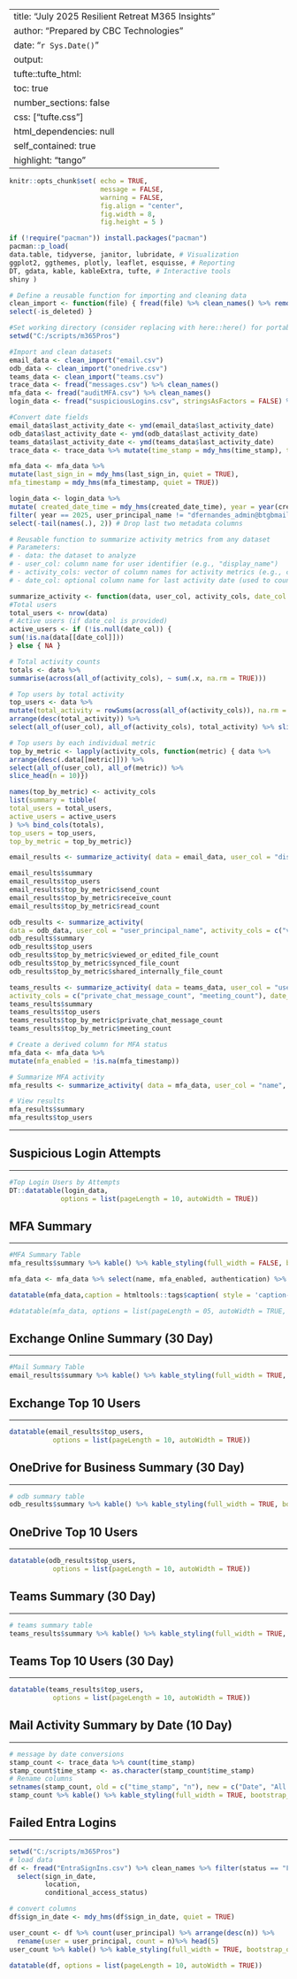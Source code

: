 
---
title: "July 2025 Resilient Retreat M365 Insights"
author: "Prepared by CBC Technologies"
date: "`r Sys.Date()`"
output:
  tufte::tufte_html:
    toc: true
    number_sections: false
    css: ["tufte.css"]
    html_dependencies: null
    self_contained: true
    highlight: "tango"
---


```r

knitr::opts_chunk$set( echo = TRUE, 
                       message = FALSE, 
                       warning = FALSE, 
                       fig.align = "center", 
                       fig.width = 8, 
                       fig.height = 5 )
```


```r
if (!require("pacman")) install.packages("pacman") 
pacman::p_load(
data.table, tidyverse, janitor, lubridate, # Visualization
ggplot2, ggthemes, plotly, leaflet, esquisse, # Reporting
DT, gdata, kable, kableExtra, tufte, # Interactive tools
shiny )

```


```r
# Define a reusable function for importing and cleaning data
clean_import <- function(file) { fread(file) %>% clean_names() %>% remove_empty("cols") %>%
select(-is_deleted) }

#Set working directory (consider replacing with here::here() for portability)
setwd("C:/scripts/m365Pros")

#Import and clean datasets
email_data <- clean_import("email.csv")
odb_data <- clean_import("onedrive.csv") 
teams_data <- clean_import("teams.csv")
trace_data <- fread("messages.csv") %>% clean_names() 
mfa_data <- fread("auditMFA.csv") %>% clean_names()
login_data <- fread("suspiciousLogins.csv", stringsAsFactors = FALSE) %>% clean_names()

```

```r

#Convert date fields
email_data$last_activity_date <- ymd(email_data$last_activity_date) 
odb_data$last_activity_date <- ymd(odb_data$last_activity_date) 
teams_data$last_activity_date <- ymd(teams_data$last_activity_date)
trace_data <- trace_data %>% mutate(time_stamp = mdy_hms(time_stamp), time_stamp = as_date(time_stamp))

mfa_data <- mfa_data %>%
mutate(last_sign_in = mdy_hms(last_sign_in, quiet = TRUE),
mfa_timestamp = mdy_hms(mfa_timestamp, quiet = TRUE))

login_data <- login_data %>%
mutate( created_date_time = mdy_hms(created_date_time), year = year(created_date_time), month = month(created_date_time) ) %>%
filter( year == 2025, user_principal_name != "dfernandes_admin@btgbmail.org" ) %>%
select(-tail(names(.), 2)) # Drop last two metadata columns

```


```r
# Reusable function to summarize activity metrics from any dataset
# Parameters:
# - data: the dataset to analyze
# - user_col: column name for user identifier (e.g., "display_name")
# - activity_cols: vector of column names for activity metrics (e.g., c("send_count", "receive_count", "read_count"))
# - date_col: optional column name for last activity date (used to count active users)

summarize_activity <- function(data, user_col, activity_cols, date_col = NULL) {
#Total users
total_users <- nrow(data) 
# Active users (if date_col is provided)
active_users <- if (!is.null(date_col)) {
sum(!is.na(data[[date_col]]))
} else { NA } 

# Total activity counts
totals <- data %>%
summarise(across(all_of(activity_cols), ~ sum(.x, na.rm = TRUE))) 

# Top users by total activity
top_users <- data %>%
mutate(total_activity = rowSums(across(all_of(activity_cols)), na.rm = TRUE)) %>%
arrange(desc(total_activity)) %>%
select(all_of(user_col), all_of(activity_cols), total_activity) %>% slice_head(n = 10) 

# Top users by each individual metric
top_by_metric <- lapply(activity_cols, function(metric) { data %>%
arrange(desc(.data[[metric]])) %>%
select(all_of(user_col), all_of(metric)) %>%
slice_head(n = 10)})

names(top_by_metric) <- activity_cols
list(summary = tibble(
total_users = total_users,
active_users = active_users
) %>% bind_cols(totals),
top_users = top_users,
top_by_metric = top_by_metric)}

```


```r
email_results <- summarize_activity( data = email_data, user_col = "display_name", activity_cols = c("send_count", "receive_count", "read_count"), date_col = "last_activity_date" )

email_results$summary 
email_results$top_users 
email_results$top_by_metric$send_count
email_results$top_by_metric$receive_count
email_results$top_by_metric$read_count

```


```r
odb_results <- summarize_activity(
data = odb_data, user_col = "user_principal_name", activity_cols = c("viewed_or_edited_file_count", "synced_file_count", "shared_internally_file_count"), date_col = "last_activity_date" )
odb_results$summary 
odb_results$top_users
odb_results$top_by_metric$viewed_or_edited_file_count
odb_results$top_by_metric$synced_file_count
odb_results$top_by_metric$shared_internally_file_count

```


```r
teams_results <- summarize_activity( data = teams_data, user_col = "user_principal_name",
activity_cols = c("private_chat_message_count", "meeting_count"), date_col = "last_activity_date" )
teams_results$summary 
teams_results$top_users
teams_results$top_by_metric$private_chat_message_count
teams_results$top_by_metric$meeting_count

```


```r
# Create a derived column for MFA status
mfa_data <- mfa_data %>%
mutate(mfa_enabled = !is.na(mfa_timestamp))

# Summarize MFA activity
mfa_results <- summarize_activity( data = mfa_data, user_col = "name", activity_cols = c("mfa_enabled"), date_col = "last_sign_in" )

# View results
mfa_results$summary 
mfa_results$top_users

```
  
***  
## Suspicious Login Attempts  
***  

```r

#Top Login Users by Attempts
DT::datatable(login_data,
             options = list(pageLength = 10, autoWidth = TRUE))

```
  
 
## MFA Summary  
***

```r

#MFA Summary Table
mfa_results$summary %>% kable() %>% kable_styling(full_width = FALSE, bootstrap_options = c("striped", "hover"))

```
  
  
```r

mfa_data <- mfa_data %>% select(name, mfa_enabled, authentication) %>% filter(mfa_data$mfa_enabled == "FALSE")

datatable(mfa_data,caption = htmltools::tags$caption( style = 'caption-side: top; text-align: center; color:black;  font-size:200% ;','MFA Disabled'))

#datatable(mfa_data, options = list(pageLength = 05, autoWidth = TRUE, title("MFA Disabled")))

```

## Exchange Online Summary (30 Day)  
***

```r

#Mail Summary Table
email_results$summary %>% kable() %>% kable_styling(full_width = TRUE, bootstrap_options = c("striped", "hover"))
```

## Exchange Top 10 Users  
***

```r
datatable(email_results$top_users, 
           options = list(pageLength = 10, autoWidth = TRUE))
```

## OneDrive for Business Summary (30 Day)  
***

```r

# odb summary table
odb_results$summary %>% kable() %>% kable_styling(full_width = TRUE, bootstrap_options = c("striped", "hover"))

```

## OneDrive Top 10 Users  
***

```r
datatable(odb_results$top_users, 
           options = list(pageLength = 10, autoWidth = TRUE))

```

## Teams Summary (30 Day)  
***

```r

# teams summary table
teams_results$summary %>% kable() %>% kable_styling(full_width = TRUE, bootstrap_options = c("striped", "hover"))

```

## Teams Top 10 Users (30 Day)  
***

```r

datatable(teams_results$top_users, 
           options = list(pageLength = 10, autoWidth = TRUE))

```

## Mail Activity Summary by Date (10 Day)  
***

```r

# message by date conversions
stamp_count <- trace_data %>% count(time_stamp)
stamp_count$time_stamp <- as.character(stamp_count$time_stamp)
# Rename columns
setnames(stamp_count, old = c("time_stamp", "n"), new = c("Date", "All Mail Activity"))
stamp_count %>% kable() %>% kable_styling(full_width = TRUE, bootstrap_options = c("striped", "hover"))

```

## Failed Entra Logins  
***

```r

setwd("C:/scripts/m365Pros")
# load data
df <- fread("EntraSignIns.csv") %>% clean_names %>% filter(status == "Failed", user_principal != "dfernandes_admin@btgbmail.org", location != "North Port, Florida, US") %>% 
  select(sign_in_date,                                                                                           user_principal,                                                                                         status,                                                                                                 ip_address,
         location,
         conditional_access_status)

# convert columns
df$sign_in_date <- mdy_hms(df$sign_in_date, quiet = TRUE) 

user_count <- df %>% count(user_principal) %>% arrange(desc(n)) %>%
  rename(user = user_principal, count = n)%>% head(5) 
user_count %>% kable() %>% kable_styling(full_width = TRUE, bootstrap_options = c("striped", "hover"))

datatable(df, options = list(pageLength = 10, autoWidth = TRUE))
```

